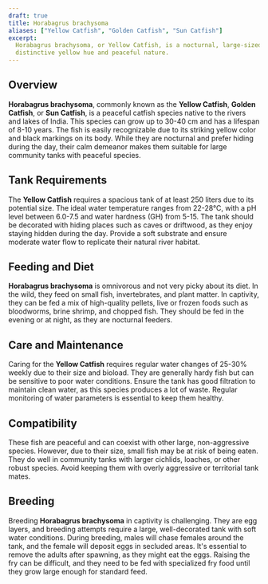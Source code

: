 ```yaml
---
draft: true
title: Horabagrus brachysoma
aliases: ["Yellow Catfish", "Golden Catfish", "Sun Catfish"]
excerpt:
  Horabagrus brachysoma, or Yellow Catfish, is a nocturnal, large-sized catfish species native to India, known for its
  distinctive yellow hue and peaceful nature.
---
```


## Overview

**Horabagrus brachysoma**, commonly known as the **Yellow Catfish**, **Golden Catfish**, or **Sun Catfish**, is a
peaceful catfish species native to the rivers and lakes of India. This species can grow up to 30-40 cm and has a
lifespan of 8-10 years. The fish is easily recognizable due to its striking yellow color and black markings on its body.
While they are nocturnal and prefer hiding during the day, their calm demeanor makes them suitable for large community
tanks with peaceful species.

## Tank Requirements

The **Yellow Catfish** requires a spacious tank of at least 250 liters due to its potential size. The ideal water
temperature ranges from 22-28°C, with a pH level between 6.0-7.5 and water hardness (GH) from 5-15. The tank should be
decorated with hiding places such as caves or driftwood, as they enjoy staying hidden during the day. Provide a soft
substrate and ensure moderate water flow to replicate their natural river habitat.

## Feeding and Diet

**Horabagrus brachysoma** is omnivorous and not very picky about its diet. In the wild, they feed on small fish,
invertebrates, and plant matter. In captivity, they can be fed a mix of high-quality pellets, live or frozen foods such
as bloodworms, brine shrimp, and chopped fish. They should be fed in the evening or at night, as they are nocturnal
feeders.

## Care and Maintenance

Caring for the **Yellow Catfish** requires regular water changes of 25-30% weekly due to their size and bioload. They
are generally hardy fish but can be sensitive to poor water conditions. Ensure the tank has good filtration to maintain
clean water, as this species produces a lot of waste. Regular monitoring of water parameters is essential to keep them
healthy.

## Compatibility

These fish are peaceful and can coexist with other large, non-aggressive species. However, due to their size, small fish
may be at risk of being eaten. They do well in community tanks with larger cichlids, loaches, or other robust species.
Avoid keeping them with overly aggressive or territorial tank mates.

## Breeding

Breeding **Horabagrus brachysoma** in captivity is challenging. They are egg layers, and breeding attempts require a
large, well-decorated tank with soft water conditions. During breeding, males will chase females around the tank, and
the female will deposit eggs in secluded areas. It's essential to remove the adults after spawning, as they might eat
the eggs. Raising the fry can be difficult, and they need to be fed with specialized fry food until they grow large
enough for standard feed.
